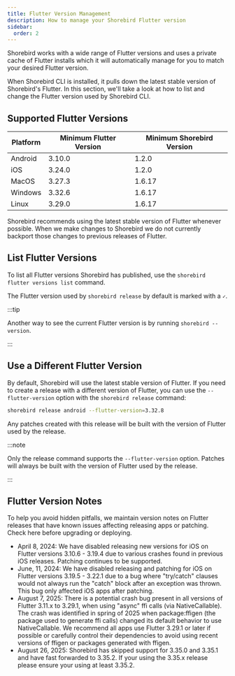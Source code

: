 ```yaml
---
title: Flutter Version Management
description: How to manage your Shorebird Flutter version
sidebar:
  order: 2
---
```


Shorebird works with a wide range of Flutter versions and uses a private cache
of Flutter installs which it will automatically manage for you to match your
desired Flutter version.

When Shorebird CLI is installed, it pulls down the latest stable version of
Shorebird's Flutter. In this section, we'll take a look at how to list and
change the Flutter version used by Shorebird CLI.

## Supported Flutter Versions

| Platform | Minimum Flutter Version | Minimum Shorebird Version |
| -------- | ----------------------- | ------------------------- |
| Android  | 3.10.0                  | 1.2.0                     |
| iOS      | 3.24.0                  | 1.2.0                     |
| MacOS    | 3.27.3                  | 1.6.17                    |
| Windows  | 3.32.6                  | 1.6.17                    |
| Linux    | 3.29.0                  | 1.6.17                    |

Shorebird recommends using the latest stable version of Flutter whenever
possible. When we make changes to Shorebird we do not currently backport those
changes to previous releases of Flutter.

## List Flutter Versions

To list all Flutter versions Shorebird has published, use the
`shorebird flutter versions list` command.

The Flutter version used by `shorebird release` by default is marked with a `✓`.

:::tip

Another way to see the current Flutter version is by running
`shorebird --version`.

:::

## Use a Different Flutter Version

By default, Shorebird will use the latest stable version of Flutter. If you need
to create a release with a different version of Flutter, you can use the
`--flutter-version` option with the `shorebird release` command:

```sh
shorebird release android --flutter-version=3.32.8
```

Any patches created with this release will be built with the version of Flutter
used by the release.

:::note

Only the release command supports the `--flutter-version` option. Patches will
always be built with the version of Flutter used by the release.

:::

## Flutter Version Notes

To help you avoid hidden pitfalls, we maintain version notes on Flutter releases
that have known issues affecting releasing apps or patching. Check here before
upgrading or deploying.

- April 8, 2024: We have disabled releasing new versions for iOS on Flutter
  versions 3.10.6 - 3.19.4 due to various crashes found in previous iOS
  releases. Patching continues to be supported.
- June, 11, 2024: We have disabled releasing and patching for iOS on Flutter
  versions 3.19.5 - 3.22.1 due to a bug where "try/catch" clauses would not
  always run the "catch" block after an exception was thrown. This bug only
  affected iOS apps after patching.
- August 7, 2025: There is a potential crash bug present in all versions of
  Flutter 3.11.x to 3.29.1, when using "async" ffi calls (via NativeCallable).
  The crash was identified in spring of 2025 when package:ffigen (the package
  used to generate ffi calls) changed its default behavior to use
  NativeCallable. We recommend all apps use Flutter 3.29.1 or later if possible
  or carefully control their dependencies to avoid using recent versions of
  ffigen or packages generated with ffigen.
- August 26, 2025: Shorebird has skipped support for 3.35.0 and 3.35.1 and have
  fast forwarded to 3.35.2. If your using the 3.35.x release please ensure your
  using at least 3.35.2.
